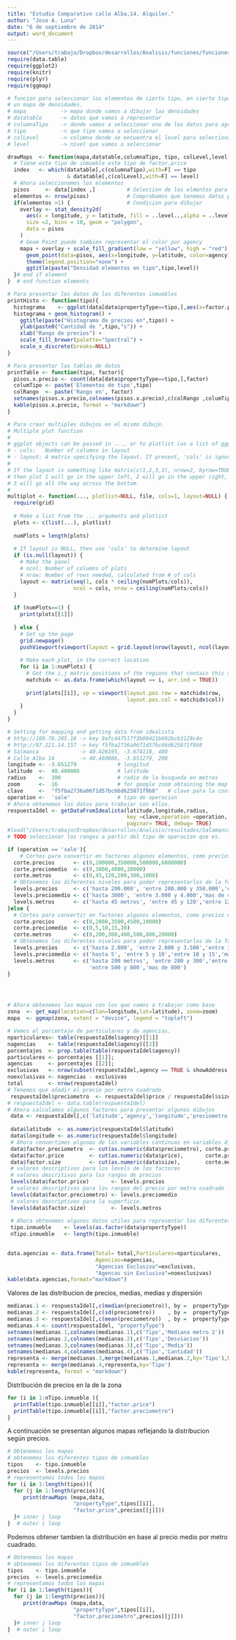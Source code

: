 ```yaml
---
title: "Estudio Comparativo calle Alba,14. Alquiler."
author: "Jose A. Luna"
date: "6 de septiembre de 2014"
output: word_document
---
```

```r
source("/Users/trabajo/Dropbox/desarrollos/Analisis/funciones/funciones.R")
require(data.table)
require(ggplot2)
require(knitr)
require(plyr)
require(ggmap)
```

```r
# funcion para seleccionar los elementos de cierto tipo, en cierto tipo de nivel y mostrar
# un mapa de densidades.
# mapa           -> mapa donde vamos a dibujar las densidades
# datatable      -> datos que vamos a representar
# columnaTipo    -> donde vamos a seleccionar uno de los datos para agregar
# tipo           -> que tipo vamos a seleccionar
# colLevel       -> columna donde se encuentra el level para seleccionar
# level          -> nivel que vamos a seleccionar

drawMaps  <- function(mapa,datatable,columnaTipo, tipo, colLevel,level){
  # Tiene este tipo de inmueble este tipo de factor.price
  index   <- which(datatable[,c(columnaTipo),with=F] == tipo 
                   & datatable[,c(colLevel),with=F] == level)
  # Ahora seleccionamos los elementos
  pisos     <- data[index ,]          # Seleccion de los elmentos para representar
  elementos <- nrow(pisos)            # Comprobamos que tenemos datos para la densidad
  if(elementos >1) {                  # Condicion para dibujar
    overlay <- stat_density2d(
      aes(x = longitude, y = latitude, fill = ..level..,alpha = ..level..),
      size =2, bins = 10, geom = "polygon",
      data = pisos
    ) 
    # Geom Point puede tambien representar el color por agency 
    mapa + overlay + scale_fill_gradient(low = "yellow", high = "red") +
      geom_point(data=pisos, aes(x=longitude, y=latitude, color=agency),size=5,alpha=0.5) + 
      theme(legend.position="none") +
      ggtitle(paste("Densidad elementos en tipo",tipo,level))
  }# end if element
}  # end function elements

# Para presentar los datos de los diferentes inmuebles
printHisto <- function(tipo){
  histograma    <- ggplot(data[data$propertyType==tipo,],aes(x=factor.price,fill=factor.price))
  histograma + geom_histogram() +
    ggtitle(paste("Histograma de precios en",tipo)) + 
    ylab(paste0("Cantidad de ",tipo,"s")) +
    xlab("Rango de precios") +
    scale_fill_brewer(palette="Spectral") +
    scale_x_discrete(breaks=NULL)
}

# Para presentar las tablas de datos
printTable <- function(tipo, factor){
  pisos.x.precio <- count(data[data$propertyType==tipo,],factor)
  columTipo <- paste('Elementos de tipo',tipo)
  colRango  <- paste('Rango en', factor)
  setnames(pisos.x.precio,colnames(pisos.x.precio),c(colRango ,columTipo))
  kable(pisos.x.precio, format = "markdown")
}

# Para crear multiples dibujos en el mismo dibujo.
# Multiple plot function
#
# ggplot objects can be passed in ..., or to plotlist (as a list of ggplot objects)
# - cols:   Number of columns in layout
# - layout: A matrix specifying the layout. If present, 'cols' is ignored.
#
# If the layout is something like matrix(c(1,2,3,3), nrow=2, byrow=TRUE),
# then plot 1 will go in the upper left, 2 will go in the upper right, and
# 3 will go all the way across the bottom.
#
multiplot <- function(..., plotlist=NULL, file, cols=1, layout=NULL) {
  require(grid)
  
  # Make a list from the ... arguments and plotlist
  plots <- c(list(...), plotlist)
  
  numPlots = length(plots)
  
  # If layout is NULL, then use 'cols' to determine layout
  if (is.null(layout)) {
    # Make the panel
    # ncol: Number of columns of plots
    # nrow: Number of rows needed, calculated from # of cols
    layout <- matrix(seq(1, cols * ceiling(numPlots/cols)),
                     ncol = cols, nrow = ceiling(numPlots/cols))
  }
  
  if (numPlots==1) {
    print(plots[[1]])
    
  } else {
    # Set up the page
    grid.newpage()
    pushViewport(viewport(layout = grid.layout(nrow(layout), ncol(layout))))
    
    # Make each plot, in the correct location
    for (i in 1:numPlots) {
      # Get the i,j matrix positions of the regions that contain this subplot
      matchidx <- as.data.frame(which(layout == i, arr.ind = TRUE))
      
      print(plots[[i]], vp = viewport(layout.pos.row = matchidx$row,
                                      layout.pos.col = matchidx$col))
    }
  }
}

```

```r
# Setting for mapping and getting data from idealista
# http://188.76.205.16 -> key 9afc447517f3b00421b692bcb3129c4e
# http://87.221.14.157 -> key f5fba2736a06f1d57bc66d625871f9b8
# Salmanca             -> 40.426195, -3.674118, 480
# Calle Alba 14        -> 40.460086, -3.651279, 200
longitude <- -3.651279             # longitud
latitude  <-  40.460086            # latitude
radius    <-  300                  # radio de la busqueda en metros
zoom      <-  16                   # for google zoom obtaining the map
clave     <-  "f5fba2736a06f1d57bc66d625871f9b8"   # clave para la consulta
operation <-  'sale'               # tipo de operacion
# Ahora obtenemos los datos para trabajar con ellos.
respuestaIdel <- getDataFromIdealista(latitude,longitude,radius, 
                                      key =clave,operation =operation,
                                      paginar= TRUE, debug= TRUE)
#load("/Users/trabajo/Dropbox/desarrollos/Analisis/resultados/Salamanca/Thu-Aug-14-16-47-49-2014/respuestaID.RData")
# TODO seleccionar los rangos a partir del tipo de operacion que es.

if (operation == 'sale'){
    # Cortes para convertir en factores algunos elementos, como precios o metros.
  corte.precios      <- c(0,200000,350000,500000,6000000)
  corte.preciomedio  <- c(0,3000,4000,20000)
  corte.metros       <- c(0,45,120,200,300,1000)
  # Obtenemos los diferentes niveles para poder representarlos de la forma mas adecuada.
  levels.precios     <- c('hasta 200.000', 'entre 200.000 y 350.000','entre 350.000 y 500.000',' mas   de 500.000')
  levels.preciomedio <- c('hasta 3000', 'entre 3.000 y 4.000','mas de 4.000')
  levels.metros      <- c('hasta 45 metros', 'entre 45 y 120','entre 120 y 200','entre 200 y 300','mas de 300')
}else {
  # Cortes para convertir en factores algunos elementos, como precios o metros.
  corte.precios      <- c(0,2000,3500,4500,10000)
  corte.preciomedio  <- c(0,5,10,15,20)
  corte.metros       <- c(0,200,300,400,500,800,20000)
  # Obtenemos los diferentes niveles para poder representarlos de la forma mas adecuada.
  levels.precios     <- c('hasta 2.000', 'entre 2.000 y 3.500','entre 3.500 y 4.500',' mas de 4.500')
  levels.preciomedio <- c('hasta 5', 'entre 5 y 10','entre 10 y 15','mas de 15')
  levels.metros      <- c('hasta 200 metros', 'entre 200 y 300','entre 300 y 400','entre 400 y 500',
                          'entre 500 y 800','mas de 800')
}




# Ahora obtenemos los mapas con los que vamos a trabajar como base
zona  <- get_map(location=c(lon=longitude,lat=latitude), zoom=zoom)
mapa  <- ggmap(zona, extent = "device", legend = "topleft")
```

```r

# Vemos el porcentaje de particulares y de agencias.
nparticulares<- table(respuestaIdel$agency)[[1]]
nagencias    <- table(respuestaIdel$agency)[[2]]
porcentajes  <- prop.table(table(respuestaIdel$agency))
particulares <- porcentajes [[1]];
agencias     <- porcentajes [[2]];
exclusivas   <- nrow(subset(respuestaIdel,agency == TRUE & showAddress == TRUE))
noexclusivas <- nagencias - exclusivas
total        <- nrow(respuestaIdel)
# Tenemos que añadir el precio por metro cuadrado.
 respuestaIdel$preciometro  <- respuestaIdel$price / respuestaIdel$size
# respuestaIdel <- data.table(respuestaIdel)
# Ahora calculamos algunos factores para presentar algunos dibujos
 data <- respuestaIdel[,c('latitude','agency','longitude','preciometro','propertyType','price','size'),with =FALSE]
 
 data$latitude  <- as.numeric(respuestaIdel$latitude)
 data$longitude <- as.numeric(respuestaIdel$longitude)
 # Ahora convertimos algunas de las variables continuas en variables discretas y factores
 data$factor.preciometro  <- cut(as.numeric(data$preciometro), corte.preciomedio )
 data$factor.price        <- cut(as.numeric(data$price),       corte.precios)
 data$factor.size         <- cut(as.numeric(data$size),        corte.metros )
 # valores descriptivos para los levels de los factores
 # valores descritivos para los rangos de precios
 levels(data$factor.price)       <- levels.precios 
 # valores descriptivos para los rangos del precio por metro cuadrado
 levels(data$factor.preciometro) <- levels.preciomedio
 # valores descriptivos para la superficie.
 levels(data$factor.size)        <- levels.metros 
 
 # Ahora obtenemos algunos datos utiles para representar los diferentes datos.
 tipo.inmueble    <- levels(as.factor(data$propertyType))
 nTipo.inmueble   <- length(tipo.inmueble)
 
```

```r
data.agencias <- data.frame(Total= total,Particulares=nparticulares,
                            Agencias=nagencias, 
                            "Agencias Exclusiva"=exclusivas, 
                            "Agencas sin Exclusiva"=noexclusivas)
kable(data.agencias,format="markdown")
```

Valores de las distribucion de precios, medias, medias y dispersión
```r
medianas.1 <- respuestaIdel[,c(median(preciometro)), by =  propertyType]
medianas.2 <- respuestaIdel[,c(sd(preciometro))    , by =  propertyType]
medianas.3 <- respuestaIdel[,c(mean(preciometro))  , by =  propertyType]
medianas.4 <- count(respuestaIdel, "propertyType")
setnames(medianas.1,colnames(medianas.1),c('Tipo','Mediana metro 2'))
setnames(medianas.2,colnames(medianas.2),c('Tipo','Desviacion'))
setnames(medianas.3,colnames(medianas.3),c('Tipo','Media'))
setnames(medianas.4,colnames(medianas.4),c('Tipo','Cantidad'))
representa <- merge(medianas.3,merge(medianas.1,medianas.2,by='Tipo'),by='Tipo')
representa <- merge(medianas.4,representa,by='Tipo')
kable(representa, format = "markdown")
```


Distribución de precios en la de la zona
```r
for (i in 1:nTipo.inmueble ){
  printTable(tipo.inmueble[[i]],"factor.price")
  printTable(tipo.inmueble[[i]],"factor.preciometro")
}

```

A continuación se presentan algunos mapas reflejando la distribucion según precios.
```r
# Obtenemos los mapas
# obtenemos los diferentes tipos de inmuebles
tipos    <- tipo.inmueble
precios  <- levels.precios
# representamos todos los mapas
for (i in 1:length(tipos)){
  for (j in 1:length(precios)){
     print(drawMaps (mapa,data,
                     "propertyType",tipos[[i]],
                     "factor.price",precios[[j]]))
  }# inner j loop
}  # outer i loop

```
Podemos obtener tambien la distribución en base al precio medio por metro cuadrado.
```r
# Obtenemos los mapas
# obtenemos los diferentes tipos de inmuebles
tipos    <- tipo.inmueble
precios  <- levels.preciomedio
# representamos todos los mapas
for (i in 1:length(tipos)){
  for (j in 1:length(precios)){
     print(drawMaps (mapa,data,
                     "propertyType",tipos[[i]],
                     "factor.preciometro",precios[[j]]))
  }# inner j loop
}  # outer i loop

```